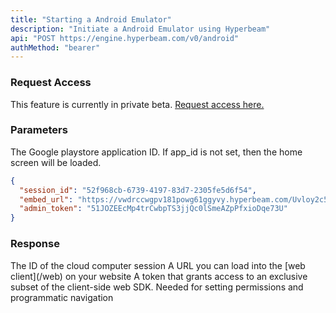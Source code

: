 ```yaml
---
title: "Starting a Android Emulator"
description: "Initiate a Android Emulator using Hyperbeam"
api: "POST https://engine.hyperbeam.com/v0/android"
authMethod: "bearer"
---
```


### Request Access

This feature is currently in private beta. <a href="https://docs.google.com/forms/d/e/1FAIpQLSdsVFZ4cQ4Q2nHNRhwb6SvmJIekv7fuQVa27zWnk_r5F48B5w/viewform?usp=pp_url&entry.126298931=Android+emulation" target="_blank" rel="noopener noreferrer">Request access here.</a>

### Parameters

<Param body="app_id" type="string">
  The Google playstore application ID. If app_id is not set, then the home
  screen will be loaded.
</Param>

<ResponseExample>

```json Response Example
{
  "session_id": "52f968cb-6739-4197-83d7-2305fe5d6f54",
  "embed_url": "https://vwdrccwgpv181powg61ggyvy.hyperbeam.com/Uvloy2c5QZeD1yMF_l1vVA?token=c8iw3SmQglOU0ugfLr3dWY2LalSKI_WOGUldEt8knbw",
  "admin_token": "51JOZEEcMp4trCwbpTS3jjQc0lSmeAZpPfxioDqe73U"
}
```

</ResponseExample>

### Response

<ResponseField name="session_id" type="string">
  The ID of the cloud computer session
</ResponseField>

<ResponseField name="embed_url" type="string">
  A URL you can load into the [web client](/web) on your website
</ResponseField>

<ResponseField name="admin_token" type="string">
  A token that grants access to an exclusive subset of the client-side web SDK.
  Needed for setting permissions and programmatic navigation
</ResponseField>
